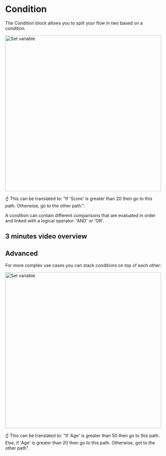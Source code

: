 
# Condition

The Condition block allows you to split your flow in two based on a condition.

<img src="/img/blocks/condition.png" width="500" alt="Set variable" />

☝️ This can be translated to: "If 'Score' is greater than 20 then go to this path. Otherwise, go to the other path.".

A condition can contain different comparisons that are evaluated in order and linked with a logical operator: 'AND' or 'OR'.

## 3 minutes video overview

<YoutubeEmbed videoId="47KyLHzdpnY" />

## Advanced

For more complex use cases you can stack conditions on top of each other:

<img src="/img/blocks/condition-2.png" width="500" alt="Set variable" />

☝️ This can be translated to: "If 'Age' is greater than 50 then go to this path. Else, if 'Age' is greater than 20 then go to this path. Otherwise, got to the other path".
